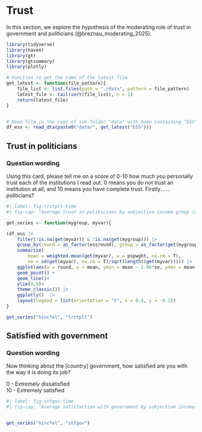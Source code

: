 # Trust

In this section, we explore the hypothesis of the moderating role of trust in government and politicians (@breznau_moderating_2025). 


```r
library(tidyverse)
library(haven)
library(gt)
library(gtsummary)
library(plotly)

# Function to get the name of the latest file
get_latest <- function(file_pattern){
    file_list <- list.files(path = "./data", pattern = file_pattern)
    latest_file <- tail(sort(file_list), n = 1)
    return(latest_file)
}


# Read file in the root of sub-folder "data" with name containing "ESS" 
df_ess <- read_dta(paste0("data/", get_latest("ESS")))

```


## Trust in politicians 


::: {.callout-note}

### Question wording
Using this card, please tell me on a score of 0-10 how much you personally trust each of the institutions I read out. 0 means you do not trust an institution at all, and 10 means you have complete trust. Firstly... ...politicians?

:::


```r
#| label: fig-trstplt-time
#| fig-cap: "Average trust in politicians by subjective income group (2002-2022)"

get_series <- function(mygroup, myvar){

(df_ess |>
    filter(!is.na(get(myvar)) & !is.na(get(mygroup))) |> 
    group_by(round = as_factor(essround), group = as_factor(get(mygroup)))  |> 
    summarise(
        mean = weighted.mean(get(myvar), w = pspwght, na.rm = T),
        se = sd(get(myvar), na.rm = T)/sqrt(length((get(myvar))))) |> 
    ggplot(aes(x = round, y = mean, ymin = mean - 1.96*se, ymax = mean + 1.96*se, group = group, color = group)) +
    geom_point() +
    geom_line()+
    ylim(0,9)+
    theme_classic()) |> 
    ggplotly()  |> 
    layout(legend = list(orientation = "h", x = 0.4, y = -0.2))
}

get_series("hincfel", "trstplt")

```


## Satisfied with government

::: {.callout-note}

### Question wording
Now thinking about the [country] government, how satisfied are you with the way it is doing its job?

0 - Extremely dissatisfied   
10 - Extremely satisfied	
:::

```r
#| label: fig-stfgov-time
#| fig-cap: "Average satisfaction with government by subjective income group (2002-2022)"


get_series("hincfel", "stfgov")

```


